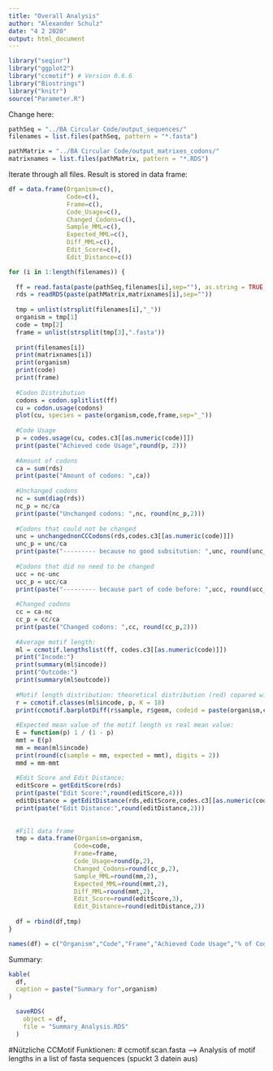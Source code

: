 ```yaml
---
title: "Overall Analysis"
author: "Alexander Schulz"
date: "4 2 2020"
output: html_document
---
```


```r
library("seqinr")
library("ggplot2")
library("ccmotif") # Version 0.6.6
library("Biostrings")
library("knitr")
source("Parameter.R")
```

Change here:
```r
pathSeq = "../BA Circular Code/output_sequences/"
filenames = list.files(pathSeq, pattern = "*.fasta")

pathMatrix = "../BA Circular Code/output_matrixes_codons/"
matrixnames = list.files(pathMatrix, pattern = "*.RDS")
```

Iterate through all files. Result is stored in data frame:
```r
df = data.frame(Organism=c(),
                Code=c(),
                Frame=c(),
                Code_Usage=c(),
                Changed_Codons=c(),
                Sample_MML=c(),
                Expected_MML=c(),
                Diff_MML=c(),
                Edit_Score=c(),
                Edit_Distance=c())

for (i in 1:length(filenames)) { 
  
  ff = read.fasta(paste(pathSeq,filenames[i],sep=""), as.string = TRUE, forceDNAtolower = FALSE)
  rds = readRDS(paste(pathMatrix,matrixnames[i],sep=""))
  
  tmp = unlist(strsplit(filenames[i],"_"))
  organism = tmp[1]
  code = tmp[2]
  frame = unlist(strsplit(tmp[3],".fasta"))
  
  print(filenames[i])
  print(matrixnames[i])
  print(organism)
  print(code)
  print(frame)
  
  #Codon Distribution
  codons = codon.splitlist(ff)
  cu = codon.usage(codons)
  plot(cu, species = paste(organism,code,frame,sep="_"))
  
  #Code Usage
  p = codes.usage(cu, codes.c3[[as.numeric(code)]])
  print(paste("Achieved code Usage",round(p, 2)))
  
  #Amount of codons
  ca = sum(rds)
  print(paste("Amount of codons: ",ca))
  
  #Unchanged codons
  nc = sum(diag(rds))
  nc_p = nc/ca
  print(paste("Unchanged codons: ",nc, round(nc_p,2)))
  
  #Codons that could not be changed
  unc = unchangednonCCCodons(rds,codes.c3[[as.numeric(code)]])
  unc_p = unc/ca
  print(paste("--------- because no good subsitution: ",unc, round(unc_p,2)))
  
  #Codons that did no need to be changed
  ucc = nc-unc
  ucc_p = ucc/ca
  print(paste("--------- because part of code before: ",ucc, round(ucc_p,2)))
  
  #Changed codons
  cc = ca-nc
  cc_p = cc/ca
  print(paste("Changed codons: ",cc, round(cc_p,2)))
  
  #Average motif length:
  ml = ccmotif.lengthslist(ff, codes.c3[[as.numeric(code)]])
  print("Incode:")
  print(summary(ml$incode))
  print("Outcode:")
  print(summary(ml$outcode))
  
  #Motif length distribution: theoretical distribution (red) copared with the sample (blue):
  r = ccmotif.classes(ml$incode, p, K = 18)
  print(ccmotif.barplotDiff(r$sample, r$geom, codeid = paste(organism,code,frame,sep = "_")))
  
  #Expected mean value of the motif length vs real mean value:
  E = function(p) 1 / (1 - p)
  mmt = E(p)
  mm = mean(ml$incode)
  print(round(c(sample = mm, expected = mmt), digits = 2))
  mmd = mm-mmt
  
  #Edit Score and Edit Distance:
  editScore = getEditScore(rds)
  print(paste("Edit Score:",round(editScore,4)))
  editDistance = getEditDistance(rds,editScore,codes.c3[[as.numeric(code)]])
  print(paste("Edit Distance:",round(editDistance,2)))
  
  
  #Fill data frame
  tmp = data.frame(Organism=organism,
                  Code=code,
                  Frame=frame,
                  Code_Usage=round(p,2),
                  Changed_Codons=round(cc_p,2),
                  Sample_MML=round(mm,2),
                  Expected_MML=round(mmt,2),
                  Diff_MML=round(mmt,2),
                  Edit_Score=round(editScore,3),
                  Edit_Distance=round(editDistance,2))
  
  df = rbind(df,tmp)
}

names(df) = c("Organism","Code","Frame","Achieved Code Usage","% of Codons changed","Sample Mean Motif Lenght","Expected Mean Motif Lenght","Diff","Edit Score","Edit Distance")

```

Summary:
```r

kable(
  df,
  caption = paste("Summary for",organism)
)
```
```r
  saveRDS(
    object = df,
    file = "Summary_Analysis.RDS"
  )
```





#Nützliche CCMotif Funktionen:
# ccmotif.scan.fasta --> Analysis of motif lengths in a list of fasta sequences (spuckt 3 datein aus)



